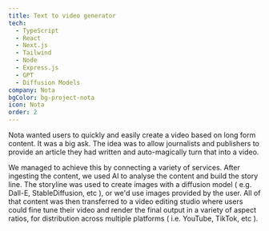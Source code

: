 ```yaml
---
title: Text to video generator
tech:
  - TypeScript
  - React
  - Next.js
  - Tailwind
  - Node
  - Express.js
  - GPT
  - Diffusion Models
company: Nota
bgColor: bg-project-nota
icon: Nota
order: 2
---
```


Nota wanted users to quickly and easily create a video based on long form content. It was a big ask. The idea was to allow journalists and publishers to provide an article they had written and auto-magically turn that into a video.

We managed to achieve this by connecting a variety of services. After ingesting the content, we used AI to analyse the content and build the story line. The storyline was used to create images with a diffusion model ( e.g. Dall-E, StableDiffusion, etc ), or we'd use images provided by the user. All of that content was then transferred to a video editing studio where users could fine tune their video and render the final output in a variety of aspect ratios, for distribution across multiple platforms ( i.e. YouTube, TikTok, etc ).
